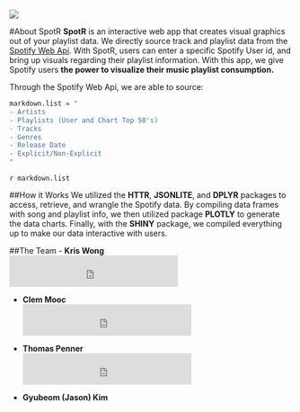 
```r

```
![](http://www.josesep.nl/wp-content/uploads/2017/06/spotify-logo.png)

#About SpotR 
**SpotR** is an interactive web app that creates visual graphics out of your playlist data. We directly source track and playlist data from the [Spotify Web Api](https://developer.spotify.com/web-api/). With SpotR, users can enter a specific Spotify User id, and bring up visuals regarding their playlist information. With this app, we give Spotify users **the power to visualize their music playlist consumption.**

Through the Spotify Web Api, we are able to source:
```r
markdown.list = "
- Artists
- Playlists (User and Chart Top 50's)
- Tracks
- Genres
- Release Date
- Explicit/Non-Explicit
"
```
`r markdown.list`

##How it Works
We utilized the **HTTR**, **JSONLITE**, and **DPLYR** packages to access, retrieve, and wrangle the Spotify data. By compiling data frames with song and playlist info, we then utilized package **PLOTLY** to generate the data charts. Finally, with the **SHINY** package, we compiled everything up to make our data interactive with users.

##The Team
- **Kris Wong**  
<iframe src="https://open.spotify.com/follow/1/?uri=spotify:user:12158467793&size=detail&theme=light" width="300" height="56" scrolling="no" frameborder="0" style="border:none; overflow:hidden;" allowtransparency="true"></iframe>

- **Clem Mooc**  
<iframe src="https://open.spotify.com/follow/1/?uri=spotify:user:1262636354&size=detail&theme=light" width="300" height="56" scrolling="no" frameborder="0" style="border:none; overflow:hidden;" allowtransparency="true"></iframe>

- **Thomas Penner**  
<iframe src="https://open.spotify.com/follow/1/?uri=spotify:user:22stxix34kkqknmrl5wov2jgy&size=detail&theme=light" width="300" height="56" scrolling="no" frameborder="0" style="border:none; overflow:hidden;" allowtransparency="true"></iframe>

- **Gyubeom (Jason) Kim**  